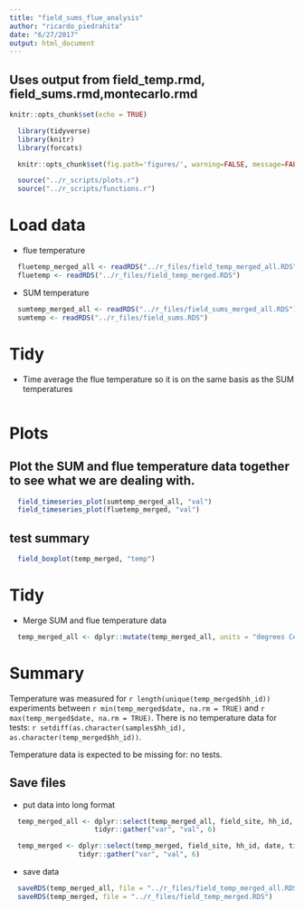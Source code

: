 ```yaml
---
title: "field_sums_flue_analysis"
author: "ricardo_piedrahita"
date: "6/27/2017"
output: html_document
---
```


## Uses output from field_temp.rmd, field_sums.rmd,montecarlo.rmd

```r
knitr::opts_chunk$set(echo = TRUE)
```

```r
  library(tidyverse)
  library(knitr)
  library(forcats)
```

```r
  knitr::opts_chunk$set(fig.path='figures/', warning=FALSE, message=FALSE)
```

```r
  source("../r_scripts/plots.r")
  source("../r_scripts/functions.r")
```

# Load data

* flue temperature

```r
  fluetemp_merged_all <- readRDS("../r_files/field_temp_merged_all.RDS")
  fluetemp <- readRDS("../r_files/field_temp_merged.RDS")
```

* SUM temperature

```r
  sumtemp_merged_all <- readRDS("../r_files/field_sums_merged_all.RDS")
  sumtemp <- readRDS("../r_files/field_sums.RDS")
```

# Tidy

* Time average the flue temperature so it is on the same basis as the SUM temperatures

```r

```

# Plots

## Plot the SUM and flue temperature data together to see what we are dealing with.

```r
  field_timeseries_plot(sumtemp_merged_all, "val")
  field_timeseries_plot(fluetemp_merged, "val")

```



## test summary

```r
  field_boxplot(temp_merged, "temp")
```

# Tidy

* Merge SUM and flue temperature data
```r
  temp_merged_all <- dplyr::mutate(temp_merged_all, units = "degrees Celsius")
```



# Summary

Temperature was measured for `r length(unique(temp_merged$hh_id))` experiments between `r min(temp_merged$date, na.rm = TRUE)` and `r max(temp_merged$date, na.rm = TRUE)`. There is no temperature data for tests: `r setdiff(as.character(samples$hh_id), as.character(temp_merged$hh_id))`.

Temperature data is expected to be missing for: no tests.

## Save files

* put data into long format

```r
  temp_merged_all <- dplyr::select(temp_merged_all, field_site, hh_id, date, time, datetime, temp, units, qc) %>%
                     tidyr::gather("var", "val", 6)

  temp_merged <- dplyr::select(temp_merged, field_site, hh_id, date, time, datetime, temp, units, qc) %>%
                 tidyr::gather("var", "val", 6)
```

* save data

```r
  saveRDS(temp_merged_all, file = "../r_files/field_temp_merged_all.RDS")
  saveRDS(temp_merged, file = "../r_files/field_temp_merged.RDS")
```


